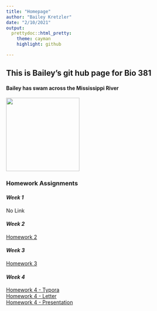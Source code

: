 ```yaml
---
title: "Homepage"
author: "Bailey Kretzler"
date: "2/10/2021"
output: 
  prettydoc::html_pretty:
    theme: cayman
    highlight: github

---
```


## This is Bailey's git hub page for Bio 381

#### Bailey has swam across the Mississippi River


<img src="Riverswim.png" width = "200" height ="200" />


### **Homework Assignments**

#### *Week 1*  
No Link

#### *Week 2*   
[Homework 2](HW2.html)

#### *Week 3*   
[Homework 3](HW3_BMK.html)

#### *Week 4*   
[Homework 4 - Typora](HW4_stuff.html)  
[Homework 4 - Letter](01_UVM_Letter_TEMPLATE.Rnw)  
[Homework 4 - Presentation](01_Beamer_TEMPLATE.Rnw)  
